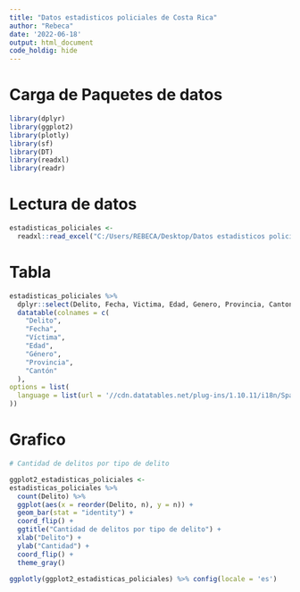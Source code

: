 ---
title: "Datos estadisticos policiales de Costa Rica"
author: "Rebeca"
date: '2022-06-18'
output: html_document
code_holdig: hide
---
# Carga de Paquetes de datos

```{r carga paquetes, message = FALSE}
library(dplyr)
library(ggplot2)
library(plotly)
library(sf)
library(DT)
library(readxl)
library(readr)
```

# Lectura de datos

```{r lectura de datos,  message = FALSE}
estadisticas_policiales <-
  readxl::read_excel("C:/Users/REBECA/Desktop/Datos estadisticos policiales de Costa Rica/estadsticaspoliciales2022.xls")

```

# Tabla

```{r tabla,  message = FALSE }

estadisticas_policiales %>%
  dplyr::select(Delito, Fecha, Victima, Edad, Genero, Provincia, Canton) %>%
  datatable(colnames = c(
    "Delito",
    "Fecha",
    "Víctima",
    "Edad",
    "Género",
    "Provincia",
    "Cantón"
  ),
options = list(
  language = list(url = '//cdn.datatables.net/plug-ins/1.10.11/i18n/Spanish.json')
))

```

# Grafico
```{r grafico, message = FALSE  }

# Cantidad de delitos por tipo de delito

ggplot2_estadisticas_policiales <-
estadisticas_policiales %>%
  count(Delito) %>%
  ggplot(aes(x = reorder(Delito, n), y = n)) +
  geom_bar(stat = "identity") +
  coord_flip() +
  ggtitle("Cantidad de delitos por tipo de delito") +
  xlab("Delito") +
  ylab("Cantidad") +
  coord_flip() +
  theme_gray() 
 
ggplotly(ggplot2_estadisticas_policiales) %>% config(locale = 'es')
  
  



  
```













